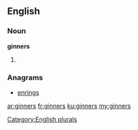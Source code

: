 ==English==

===Noun===
'''ginners'''

# {{plural of|ginner}}

===Anagrams===
* [[enrings#English|enrings]]

[[Category:English plurals]]

[[ar:ginners]]
[[fr:ginners]]
[[ku:ginners]]
[[my:ginners]]